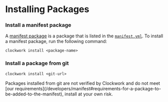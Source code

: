 
# Installing Packages

### Install a manifest package

A [manifest package](/developers/manifest) is a package that is listed in the [`manifest.yml`](https://github.com/Turtlepaw/clockwork/blob/main/manifest.yml). To install a manifest package, run the following command:

```shell
clockwork install <package-name>
```

### Install a package from git

```shell
clockwork install <git-url>
```

<Callout type="warning">
  Packages installed from git are not verified by Clockwork and do not meet [our
  requirements](/developers/manifest#requirements-for-a-package-to-be-added-to-the-manifest),
  install at your own risk.
</Callout>
